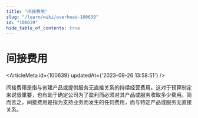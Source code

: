 ```yaml
---
title: "间接费用"
slug: "/learn/wiki/overhead-100639"
id: "100639"
hide_table_of_contents: true
---
```



# 间接费用

<ArticleMeta id={100639} updatedAt={'2023-09-26 13:58:51'} />
<div className='border-solid border-b border-t-0 my-4 border-[var(--ifm-color-gray-300)]' />

间接费用是指与创建产品或提供服务无直接关系的持续经营费用。这对于预算制定来说很重要，也有助于确定公司为了盈利而必须对其产品或服务收取多少费用。简而言之，间接费用是指为支持业务而发生的任何费用，而与特定产品或服务无直接关系。
